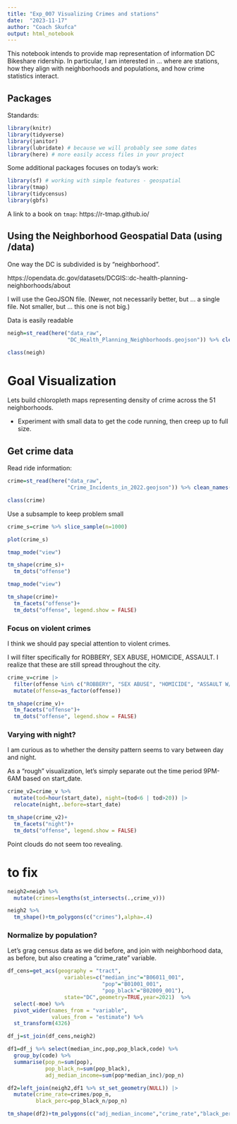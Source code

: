 ```yaml
---
title: "Exp_007 Visualizing Crimes and stations"
date:  "2023-11-17"
author: "Coach Skufca"
output: html_notebook
---
```


This notebook intends to provide map representation of information DC Bikeshare ridership.  In particular, I am interested in ... where are stations, how they align with neighborhoods and populations, and how crime statistics interact.


## Packages

Standards:

```r
library(knitr)
library(tidyverse)
library(janitor)
library(lubridate) # because we will probably see some dates
library(here) # more easily access files in your project
```

Some additional packages focuses on today's work:

```r
library(sf) # working with simple features - geospatial
library(tmap)
library(tidycensus)
library(gbfs)
```

A link to a book on `tmap`: https://r-tmap.github.io/



## Using the Neighborhood Geospatial Data (using /data)

One way the DC is subdivided is by "neighborhood".

https://opendata.dc.gov/datasets/DCGIS::dc-health-planning-neighborhoods/about


I will use the GeoJSON file.  (Newer, not necessarily better, but ... a single file.  Not smaller, but ... this one is not big.)  



Data is easily readable 
```r
neigh=st_read(here("data_raw",
                   "DC_Health_Planning_Neighborhoods.geojson")) %>% clean_names()

class(neigh)
```
# Goal Visualization

Lets build chloropleth maps representing density of crime across the 51 neighborhoods.

* Experiment with small data to get the code running, then creep up to full size.


## Get crime data

Read ride information:

```r
crime=st_read(here("data_raw",
                   "Crime_Incidents_in_2022.geojson")) %>% clean_names()

class(crime)
```

Use a subsample to keep problem small

```r
crime_s=crime %>% slice_sample(n=1000)

```

```r
plot(crime_s)
```

```r
tmap_mode("view")

tm_shape(crime_s)+
  tm_dots("offense")
```

```r
tmap_mode("view")

tm_shape(crime)+
  tm_facets("offense")+
  tm_dots("offense", legend.show = FALSE)
```



### Focus on violent crimes

I think we should pay special attention to violent crimes.

I will filter specifically for ROBBERY, SEX ABUSE, HOMICIDE, ASSAULT.  I 
realize that these are still spread throughout the city.  

```r
crime_v=crime |>
  filter(offense %in% c("ROBBERY", "SEX ABUSE", "HOMICIDE", "ASSAULT W/DANGEROUS WEAPON")) |>
  mutate(offense=as_factor(offense))
```

```r
tm_shape(crime_v)+
  tm_facets("offense")+
  tm_dots("offense", legend.show = FALSE)
```

### Varying with night?

I am curious as to whether the density pattern seems to vary between day and night.

As a "rough" visualization, let's simply separate out the time period 9PM-6AM based on 
start_date.

```r
crime_v2=crime_v %>% 
  mutate(tod=hour(start_date), night=(tod<6 | tod>20)) |>
  relocate(night,.before=start_date)
```

```r

tm_shape(crime_v2)+
  tm_facets("night")+
  tm_dots("offense", legend.show = FALSE)
```

Point clouds do not seem too revealing.


# to fix


```r
neigh2=neigh %>%
  mutate(crimes=lengths(st_intersects(.,crime_v)))


```






```r
neigh2 %>% 
  tm_shape()+tm_polygons(c("crimes"),alpha=.4)
```



### Normalize by population?

Let's grag census data as we did before, and join with neighborhood data,
as before, but also creating a "crime_rate" variable.



```r
df_cens=get_acs(geography = "tract",
                  variables=c("median_inc"="B06011_001",
                              "pop"="B01001_001",
                              "pop_black"="B02009_001"),
                  state="DC",geometry=TRUE,year=2021)  %>% 
  select(-moe) %>% 
  pivot_wider(names_from = "variable", 
              values_from = "estimate") %>%
  st_transform(4326)

df_j=st_join(df_cens,neigh2)

df1=df_j %>% select(median_inc,pop,pop_black,code) %>%
  group_by(code) %>%
  summarise(pop_n=sum(pop),
            pop_black_n=sum(pop_black), 
            adj_median_income=sum(pop*median_inc)/pop_n)

df2=left_join(neigh2,df1 %>% st_set_geometry(NULL)) |>
  mutate(crime_rate=crimes/pop_n,
         black_perc=pop_black_n/pop_n)
```


```r
tm_shape(df2)+tm_polygons(c("adj_median_income","crime_rate","black_perc"),alpha=.3)
```




